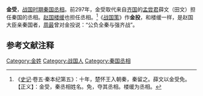 '''金受'''，[[战国时期|战国时期]][[秦国|秦国]][[丞相|丞相]]。前297年，金受取代来自[[齐国|齐国]]的[[孟尝君|孟尝君]]薛文（田文）担任秦国的丞相。[[赵国|赵国]][[楼缓|楼缓]]也担任丞相。<ref>《[[史记|史记]]·卷五·秦本纪第五》：十年，楚怀王入朝秦，秦留之。薛文以金受免。【正义】：金受，秦丞相姓名。免，夺其丞相。楼缓为丞相。</ref>《[[战国策|战国策]]》作'''金投'''，和楼缓一样，是赵国大臣亲秦国者，[[周最|周最]]曾对金投说：“公负全秦与强齐战”。

==参考文献注释==
{{Reflist}}

{{秦朝丞相}}

[[Category:金姓|Category:金姓]]
[[Category:战国人|Category:战国人]]
[[Category:秦国丞相|Category:秦国丞相]]